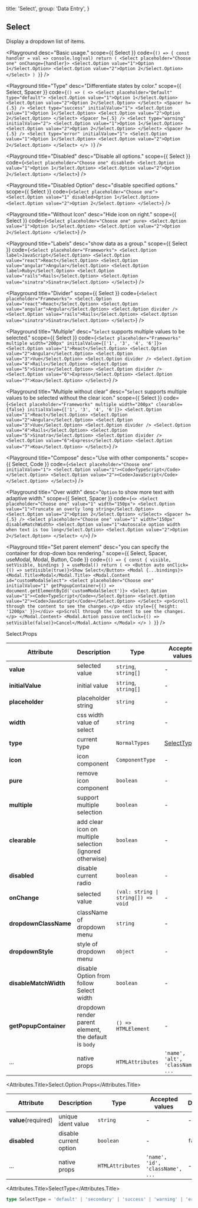 
  title: 'Select',
  group: 'Data Entry',
}

## Select

Display a dropdown list of items.

<Playground
  desc="Basic usage."
  scope={{ Select }}
  code={`
() => {
  const handler = val => console.log(val)
  return (
    <Select placeholder="Choose one" onChange={handler}>
      <Select.Option value="1">Option 1</Select.Option>
      <Select.Option value="2">Option 2</Select.Option>
    </Select>
  )
}
`}
/>

<Playground
  title="Type"
  desc="Differentiate states by color."
  scope={{ Select, Spacer }}
  code={`
() => (
  <>
    <Select placeholder="Default" type="default">
      <Select.Option value="1">Option 1</Select.Option>
      <Select.Option value="2">Option 2</Select.Option>
    </Select>
    <Spacer h={.5} />
    <Select type="success" initialValue="1">
      <Select.Option value="1">Option 1</Select.Option>
      <Select.Option value="2">Option 2</Select.Option>
    </Select>
    <Spacer h={.5} />
    <Select type="warning" initialValue="2">
      <Select.Option value="1">Option 1</Select.Option>
      <Select.Option value="2">Option 2</Select.Option>
    </Select>
    <Spacer h={.5} />
    <Select type="error" initialValue="1">
      <Select.Option value="1">Option 1</Select.Option>
      <Select.Option value="2">Option 2</Select.Option>
    </Select>
  </>
)
`}
/>

<Playground
  title="Disabled"
  desc="Disable all options."
  scope={{ Select }}
  code={`
<Select placeholder="Choose one" disabled>
  <Select.Option value="1">Option 1</Select.Option>
  <Select.Option value="2">Option 2</Select.Option>
</Select>
`}
/>

<Playground
  title="Disabled Option"
  desc="disable specified options."
  scope={{ Select }}
  code={`
<Select placeholder="Choose one">
  <Select.Option value="1" disabled>Option 1</Select.Option>
  <Select.Option value="2">Option 2</Select.Option>
</Select>
`}
/>

<Playground
  title="Without Icon"
  desc="Hide icon on right."
  scope={{ Select }}
  code={`
<Select placeholder="Choose one" pure>
  <Select.Option value="1">Option 1</Select.Option>
  <Select.Option value="2">Option 2</Select.Option>
</Select>
`}
/>

<Playground
  title="Labels"
  desc="show data as a group."
  scope={{ Select }}
  code={`
<Select placeholder="Frameworks">
  <Select.Option label>JavaScript</Select.Option>
  <Select.Option value="react">React</Select.Option>
  <Select.Option value="angular">Angular</Select.Option>
  <Select.Option label>Ruby</Select.Option>
  <Select.Option value="rails">Rails</Select.Option>
  <Select.Option value="sinatra">Sinatra</Select.Option>
</Select>
`}
/>

<Playground
  title="Divider"
  scope={{ Select }}
  code={`
<Select placeholder="Frameworks">
  <Select.Option value="react">React</Select.Option>
  <Select.Option value="angular">Angular</Select.Option>
  <Select.Option divider />
  <Select.Option value="rails">Rails</Select.Option>
  <Select.Option value="sinatra">Sinatra</Select.Option>
</Select>
`}
/>

<Playground
  title="Multiple"
  desc="`Select` supports multiple values to be selected."
  scope={{ Select }}
  code={`
<Select placeholder="Frameworks" multiple width="200px" initialValue={['1', '3', '4', '6']}>
  <Select.Option value="1">React</Select.Option>
  <Select.Option value="2">Angular</Select.Option>
  <Select.Option value="3">Vue</Select.Option>
  <Select.Option divider />
  <Select.Option value="4">Rails</Select.Option>
  <Select.Option value="5">Sinatra</Select.Option>
  <Select.Option divider />
  <Select.Option value="6">Express</Select.Option>
  <Select.Option value="7">Koa</Select.Option>
</Select>
`}
/>

<Playground
  title="Multiple without clear"
  desc="`Select` supports multiple values to be selected without the clear icon."
  scope={{ Select }}
  code={`
<Select placeholder="Frameworks" multiple width="200px" clearable={false} initialValue={['1', '3', '4', '6']}>
  <Select.Option value="1">React</Select.Option>
  <Select.Option value="2">Angular</Select.Option>
  <Select.Option value="3">Vue</Select.Option>
  <Select.Option divider />
  <Select.Option value="4">Rails</Select.Option>
  <Select.Option value="5">Sinatra</Select.Option>
  <Select.Option divider />
  <Select.Option value="6">Express</Select.Option>
  <Select.Option value="7">Koa</Select.Option>
</Select>
`}
/>

<Playground
  title="Compose"
  desc="Use with other components."
  scope={{ Select, Code }}
  code={`
<Select placeholder="Choose one" initialValue="1">
  <Select.Option value="1"><Code>TypeScript</Code></Select.Option>
  <Select.Option value="2"><Code>JavaScript</Code></Select.Option>
</Select>
`}
/>

<Playground
  title="Over width"
  desc="`Option` to show more text with adaptive width."
  scope={{ Select, Spacer }}
  code={`
<>
  <Select placeholder="Choose one" value="1" width="150px">
    <Select.Option value="1">Truncate an overly long string</Select.Option>
    <Select.Option value="2">Option 2</Select.Option>
  </Select>
  <Spacer h={.5} />
  <Select placeholder="Choose one" value="1" width="150px" disableMatchWidth>
    <Select.Option value="1">Autoscale option width when text is too long</Select.Option>
    <Select.Option value="2">Option 2</Select.Option>
  </Select>
</>
`}
/>

<Playground
  title="Set parent element"
  desc="you can specify the container for drop-down box rendering."
  scope={{ Select, Spacer, useModal, Modal, Button, Code }}
  code={`
() => {
  const { visible, setVisible, bindings } = useModal()
    return (
      <>
        <Button auto onClick={() => setVisible(true)}>Show Select</Button>
        <Modal {...bindings}>
          <Modal.Title>Modal</Modal.Title>
          <Modal.Content id="customModalSelect">
            <Select placeholder="Choose one" initialValue="1"
              getPopupContainer={() => document.getElementById('customModalSelect')}>
              <Select.Option value="1"><Code>TypeScript</Code></Select.Option>
              <Select.Option value="2"><Code>JavaScript</Code></Select.Option>
            </Select>
            <p>Scroll through the content to see the changes.</p>
            <div style={{ height: '1200px' }}></div>
            <p>Scroll through the content to see the changes.</p>
          </Modal.Content>
          <Modal.Action passive onClick={() => setVisible(false)}>Cancel</Modal.Action>
        </Modal>
      </>
    )
}
`}
/>

<Attributes edit="/pages/en-us/components/select.mdx">
<Attributes.Title>Select.Props</Attributes.Title>

| Attribute             | Description                                              | Type                                                | Accepted values                   | Default         |
| --------------------- | -------------------------------------------------------- | --------------------------------------------------- | --------------------------------- | --------------- |
| **value**             | selected value                                           | `string`, `string[]`                                | -                                 | -               |
| **initialValue**      | initial value                                            | `string`, `string[]`                                | -                                 | -               |
| **placeholder**       | placeholder string                                       | `string`                                            | -                                 | -               |
| **width**             | css width value of select                                | `string`                                            | -                                 | `initial`       |
| **type**              | current type                                             | `NormalTypes`                                       | [SelectType](#selecttype)         | `default`       |
| **icon**              | icon component                                           | `ComponentType`                                     | -                                 | `SVG Component` |
| **pure**              | remove icon component                                    | `boolean`                                           | -                                 | `false`         |
| **multiple**          | support multiple selection                               | `boolean`                                           | -                                 | `false`         |
| **clearable**         | add clear icon on multiple selection (ignored otherwise) | `boolean`                                           | -                                 | `true`          |
| **disabled**          | disable current radio                                    | `boolean`                                           | -                                 | `false`         |
| **onChange**          | selected value                                           | <Code>(val: string &#124; string[]) => void </Code> | -                                 | -               |
| **dropdownClassName** | className of dropdown menu                               | `string`                                            | -                                 | -               |
| **dropdownStyle**     | style of dropdown menu                                   | `object`                                            | -                                 | -               |
| **disableMatchWidth** | disable Option from follow Select width                  | `boolean`                                           | -                                 | `false`         |
| **getPopupContainer** | dropdown render parent element, the default is `body`    | `() => HTMLElement`                                 | -                                 | -               |
| ...                   | native props                                             | `HTMLAttributes`                                    | `'name', 'alt', 'className', ...` | -               |

<Attributes.Title>Select.Option.Props</Attributes.Title>

| Attribute           | Description            | Type             | Accepted values                  | Default |
| ------------------- | ---------------------- | ---------------- | -------------------------------- | ------- |
| **value**(required) | unique ident value     | `string`         | -                                | -       |
| **disabled**        | disable current option | `boolean`        | -                                | `false` |
| ...                 | native props           | `HTMLAttributes` | `'name', 'id', 'className', ...` | -       |

<Attributes.Title>SelectType</Attributes.Title>

```ts
type SelectType = 'default' | 'secondary' | 'success' | 'warning' | 'error'
```

</Attributes>

